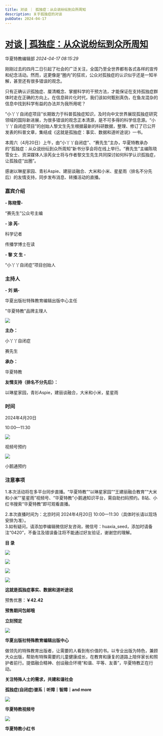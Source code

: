 ```yaml
---
title: 对谈 ｜ 孤独症：从众说纷纭到众所周知
description: 关于孤独症的对谈
pubDate: 2024-04-17
---
```


# [对谈 | 孤独症：从众说纷纭到众所周知](http://mp.weixin.qq.com/s?__biz=MzIyMzgyMjY5NQ==&mid=2247518124&idx=1&sn=bd7ebf77cce3b042ce94986a57b13058&chksm=e91743b3cf997b50071e91e7f18a52a6b6a998eef13db9ef22982fab916aa250b4b13cae752b#rd)



华夏特教编辑部    *2024-04-17 08:15:29*

刚刚过去的四月二日引起了社会的广泛关注，全国乃至全世界都有各式各样的宣传和纪念活动。然而，这更像是“圈内”的狂欢，公众对孤独症的认识似乎还是一知半解，甚至还有很多错误的观念。

只有正确认识孤独症、厘清概念、掌握科学的干预方法，才能保证在支持孤独症群体时走在正确的方向上。在信息碎片化时代，我们该如何甄别真伪，在鱼龙混杂的信息中找到科学有益的办法并为我所用呢？

“小丫丫自闭症项目”长期致力于科普孤独症知识，及时向中文世界展现孤独症研究领域的国际新进展，为很多错误的观念正本清源，是不可多得的科学信息源。“小丫丫自闭症项目”的创始人黎文生先生根据最新的科研数据，整理、修订了已公开发表的科普文章，集结成《这就是孤独症：事实、数据和道听途说》一书。

本周六（4月20日）上午，由“小丫丫自闭症”、“赛先生”主办，华夏特教承办的“孤独症：从众说纷纭到众所周知”新书分享会将在线上举行。“赛先生”主编陈晓雪女士、资深媒体人涂芮女士将与作者黎文生先生共同探讨如何科学认识孤独症，让孤独症“出圈”。

感谢以琳星家园、青衫Aspie、建丽谈融合、大米和小米、星星雨（排名不分先后）的友情支持，同步发布消息、转播活动的直播。

  

### 嘉宾介绍

  

**\- 陈晓雪-** 

“赛先生”公众号主编

  

**\- 涂  芮-** 

科学记者

传播学博士在读

  

**\- 黎 文 生 -**

“小丫丫自闭症”项目创始人

  

  

### 主持人

  

**\- 刘  娲-** 

华夏出版社特殊教育编辑出版中心主任

"华夏特教"品牌主理人

  

![](/assets/img/posts/2024-04-17-autism-from-controversy-to-awareness-1.webp)

**主办：**

小丫丫自闭症

赛先生

**承办：**

华夏特教

**友情支持（排名不分先后）：**

以琳星家园，青衫Aspie，建丽谈融合，大米和小米，星星雨

  

  

### 时间

2024年4月20日  

10:00—11:30

![](/assets/img/posts/2024-04-17-autism-from-controversy-to-awareness-2.webp)

视频号预约

![](/assets/img/posts/2024-04-17-autism-from-controversy-to-awareness-3.webp)

小鹅通预约

  

### 注意事项

1.本次活动将在多平台同步直播。“华夏特教”“以琳星家园”“王建丽融合教育”“大米和小米”“星星雨”视频号、“华夏特教”小鹅通知识平台，需自助扫码预约。B站、小红书搜索“华夏特教”即可观看直播。  

2.本次直播时间为：北京时间 2024年4月20日 10:00—11:30（具体时长请以现场安排为准）。  
3.如有疑问，请添加李编辑微信好友咨询，微信号：huaxia\_seed，添加时请备注“0420”，不备注及错误备注将不能通过好友验证，谢谢您的理解。

**目 录**

![](/assets/img/posts/2024-04-17-autism-from-controversy-to-awareness-4.webp)

![](/assets/img/posts/2024-04-17-autism-from-controversy-to-awareness-5.webp)

![](/assets/img/posts/2024-04-17-autism-from-controversy-to-awareness-6.webp)

![](/assets/img/posts/2024-04-17-autism-from-controversy-to-awareness-7.webp)

**这就是孤独症事实、数据和道听途说**

  

  

预售优惠：**￥42.42**

**预售期间包邮哦**

**立刻预定**

  

  

  

![](/assets/img/posts/2024-04-17-autism-from-controversy-to-awareness-8.webp)

  

**华夏出版社特殊教育编辑出版中心**

  

做领先的特殊教育出版者，让需要的人看到有价值的书。以专业出版为特色，兼顾大众出版，帮助有特殊需要的儿童健康成长，在教育和康复的道路上陪伴家长和照护者前行。提倡融合精神、创设融合环境“和谐、平等、友善”，华夏特教正在行动。

  

**关注特殊人士的需求，共建和谐社会**

**孤独症(自闭症)谱系｜听障｜智障｜and more**

  

![](/assets/img/posts/2024-04-17-autism-from-controversy-to-awareness-9.webp)

**华夏特教视频号**

  

![](/assets/img/posts/2024-04-17-autism-from-controversy-to-awareness-10.webp)

**华夏特教小红书**